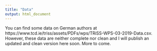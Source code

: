 ```yaml
---
title: "Data"
output: html_document
---
```


You can find some data on German authors at https://www.tcd.ie/triss/assets/PDFs/wps/TRiSS-WPS-03-2019-Data.csv. However, these data are neither complete nor clean and I will publish an updated and clean version here soon. More to come.